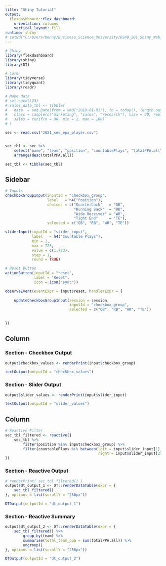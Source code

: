 ---
title: "Shiny Tutorial"
output: 
  flexdashboard::flex_dashboard:
    orientation: columns
    vertical_layout: fill
runtime: shiny
# setwd("C:/Users/benny/Business_Science_University/DS4B_201_Shiny_Web_Apps/DS4B_102_R_Shiny_Apps_1/03_sales_dashboard_shiny")
---

```{r setup, include=FALSE}
# Shiny
library(flexdashboard)
library(shiny)
library(DT)

# Core
library(tidyverse)
library(tidyquant)
library(readr)
```

```{r}
# Make data
# set.seed(123)
# sales_data_tbl <- tibble(
#   date  = seq.Date(from = ymd("2018-01-01"), to = today(), length.out = 90),
#   class = sample(c("marketing", "sales", "research"), size = 90, replace = TRUE),
#   sales = runif(n = 90, min = 1, max = 100)
# )

sec <- read.csv("2021_sec_epa_player.csv")


sec_tbl <- sec %>%
    select("name", "team", "position", "countablePlays", "totalPPA.all") %>%
    arrange(desc(totalPPA.all))

sec_tbl <- tibble(sec_tbl)
```




Sidebar {.sidebar}
------------------------

```{r}
# Inputs
checkboxGroupInput(inputId = "checkbox_group",
                   label   = h4("Position"),
                   choices = c("Quarterback"   = "QB",
                               "Running Back"  = "RB",
                               "Wide Receiver" = "WR",
                               "Tight End"     = "TE"),
                   selected = c("QB", "RB", "WR", "TE"))
```


```{r}
sliderInput(inputId = "slider_input",
            label   = h4("Countable Plays"),
            min = 1,
            max = 723,
            value = c(1,723),
            step = 1,
            round = TRUE)

```

```{r}
# Reset Button
actionButton(inputId = "reset",
             label = "Reset",
             icon = icon("sync"))

observeEvent(eventExpr = input$reset, handlerExpr = {
    
    updateCheckboxGroupInput(session = session,
                             inputId = "checkbox_group",
                             selected = c("QB", "RB", "WR", "TE"))
    
    
})
```


Column {data-width=500}
-----------------------

### Section - Checkbox Output

```{r}
output$checkbox_values <- renderPrint(input$checkbox_group)

textOutput(outputId = "checkbox_values")
```

### Section - Slider Output

```{r}
output$slider_values <- renderPrint(input$slider_input)

textOutput(outputId = "slider_values")

```


Column {data-width=750}
-----------------------

```{r}
# Reactive Filter
sec_tbl_filtered <- reactive({
    sec_tbl %>%
        filter(position %in% input$checkbox_group) %>% 
        filter(countablePlays %>% between(left = input$slider_input[1],
                                          right = input$slider_input[2]))
})

```


### Section - Reactive Output

```{r}
# renderPrint( sec_tbl_filtered() )
output$dt_output_1 <- DT::renderDataTable(expr = {
    sec_tbl_filtered()
}, options = list(scrollY = "250px"))

DTOutput(outputId = "dt_output_1")
```


### Section - Reactive Summary

```{r}
output$dt_output_2 <- DT::renderDataTable(expr = {
    sec_tbl_filtered() %>% 
        group_by(team) %>%
        summarise(total_team_ppa = sum(totalPPA.all)) %>% 
        ungroup()
}, options = list(scrollY = "250px"))

DTOutput(outputId = "dt_output_2")
```

